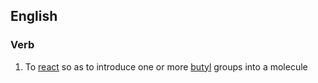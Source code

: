 ==English==

===Verb===
{{en-verb|butylat|ing}}

#{{organic chemistry}} To [[react]] so as to introduce one or more [[butyl]] groups into a molecule
